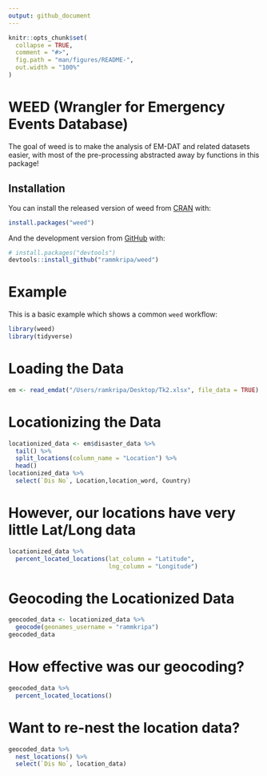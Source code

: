 ```yaml
---
output: github_document
---
```


<!-- README.md is generated from README.Rmd. Please edit that file -->

```r
knitr::opts_chunk$set(
  collapse = TRUE,
  comment = "#>",
  fig.path = "man/figures/README-",
  out.width = "100%"
)
```

# WEED (Wrangler for Emergency Events Database)

<!-- badges: start -->
<!-- badges: end -->

The goal of weed is to make the analysis of EM-DAT and related datasets easier, with most of the pre-processing abstracted away by functions in this package!


## Installation

You can install the released version of weed from [CRAN](https://CRAN.R-project.org) with:

``` r
install.packages("weed")
```

And the development version from [GitHub](https://github.com/) with:

``` r
# install.packages("devtools")
devtools::install_github("rammkripa/weed")
```
# Example

This is a basic example which shows a common ``weed`` workflow:

```r
library(weed)
library(tidyverse)
```

# Loading the Data
```r
em <- read_emdat("/Users/ramkripa/Desktop/Tk2.xlsx", file_data = TRUE)
```

# Locationizing the Data
```r
locationized_data <- em$disaster_data %>%
  tail() %>%
  split_locations(column_name = "Location") %>%
  head()
locationized_data %>%
  select(`Dis No`, Location,location_word, Country)
```

# However, our locations have very little Lat/Long data

```r
locationized_data %>%
  percent_located_locations(lat_column = "Latitude",
                            lng_column = "Longitude")
```


# Geocoding the Locationized Data
```r
geocoded_data <- locationized_data %>%
  geocode(geonames_username = "rammkripa")
geocoded_data
```

# How effective was our geocoding?

```r
geocoded_data %>%
  percent_located_locations()
```

# Want to re-nest the location data?

```r
geocoded_data %>%
  nest_locations() %>%
  select(`Dis No`, location_data)
```
